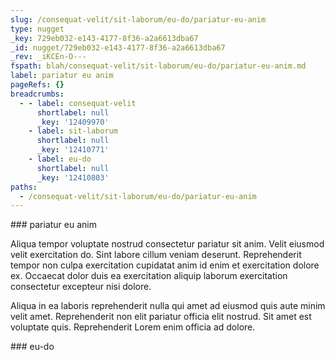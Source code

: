 ```yaml
---
slug: /consequat-velit/sit-laborum/eu-do/pariatur-eu-anim
type: nugget
_key: 729eb032-e143-4177-8f36-a2a6613dba67
_id: nugget/729eb032-e143-4177-8f36-a2a6613dba67
_rev: _iKCEn-O---
fspath: blah/consequat-velit/sit-laborum/eu-do/pariatur-eu-anim.md
label: pariatur eu anim
pageRefs: {}
breadcrumbs:
  - - label: consequat-velit
      shortlabel: null
      _key: '12409970'
    - label: sit-laborum
      shortlabel: null
      _key: '12410771'
    - label: eu-do
      shortlabel: null
      _key: '12410803'
paths:
  - /consequat-velit/sit-laborum/eu-do/pariatur-eu-anim
---
```


<NuggetArea>
<Nugget slug="/consequat-velit/sit-laborum/eu-do/pariatur-eu-anim" type="nugget" _key="729eb032-e143-4177-8f36-a2a6613dba67" _id="nugget/729eb032-e143-4177-8f36-a2a6613dba67" _rev="_iKCEn-O---" fspath="blah/consequat-velit/sit-laborum/eu-do/pariatur-eu-anim.md" label="pariatur eu anim" paths="/consequat-velit/sit-laborum/eu-do/pariatur-eu-anim">
<NuggetBody>
### pariatur eu anim

Aliqua tempor voluptate nostrud consectetur pariatur sit anim. Velit eiusmod velit exercitation do. Sint labore cillum veniam deserunt. Reprehenderit tempor non culpa exercitation cupidatat anim id enim et exercitation dolore ex. Occaecat dolor duis ea exercitation aliquip laborum exercitation consectetur excepteur nisi dolore.

Aliqua in ea laboris reprehenderit nulla qui amet ad eiusmod quis aute minim velit amet. Reprehenderit non elit pariatur officia elit nostrud. Sit amet est voluptate quis. Reprehenderit Lorem enim officia ad dolore.

</NuggetBody>
<Breadcrumbs>
<Crumbs>
<Crumb _key="12409970" label="consequat-velit" /><Crumb _key="12410771" label="sit-laborum" /><Crumb _key="12410803" label="eu-do" />
</Crumbs>
</Breadcrumbs>
</Nugget>

<NuggetsInbound>
</NuggetsInbound>
<NuggetsOutbound>
</NuggetsOutbound>
</NuggetArea>
<PassagesInbound>
<Passage direction="inbound" type="passage" _key="12410803" _id="passage/12410803" _rev="_iKCEn-K---" label="eu-do" passage="eu-do" fspath="blah/consequat-velit/sit-laborum/eu-do" paths="/consequat-velit/sit-laborum/eu-do" slug="/consequat-velit/sit-laborum/eu-do">
<NuggetBody>
### eu-do

</NuggetBody>
<Breadcrumbs>
<Crumbs>
<Crumb _key="12409970" label="consequat-velit" /><Crumb _key="12410771" label="sit-laborum" />
</Crumbs>
</Breadcrumbs>
</Passage>

</PassagesInbound>
<PassagesOutbound>
</PassagesOutbound>